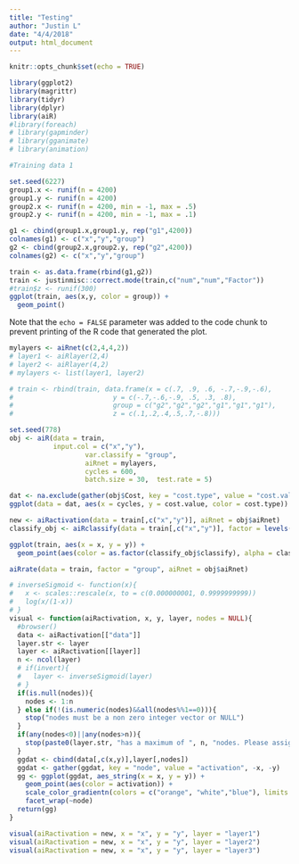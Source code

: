 ```yaml
---
title: "Testing"
author: "Justin L"
date: "4/4/2018"
output: html_document
---
```


```r
knitr::opts_chunk$set(echo = TRUE)
```


```r
library(ggplot2)
library(magrittr)
library(tidyr)
library(dplyr)
library(aiR)
#library(foreach)
# library(gapminder)
# library(gganimate)
# library(animation)
```

```r
#Training data 1

set.seed(6227)
group1.x <- runif(n = 4200)
group1.y <- runif(n = 4200)
group2.x <- runif(n = 4200, min = -1, max = .5)
group2.y <- runif(n = 4200, min = -1, max = .1)

g1 <- cbind(group1.x,group1.y, rep("g1",4200))
colnames(g1) <- c("x","y","group")
g2 <- cbind(group2.x,group2.y, rep("g2",4200))
colnames(g2) <- c("x","y","group")

train <- as.data.frame(rbind(g1,g2))
train <- justinmisc::correct.mode(train,c("num","num","Factor"))
#train$z <- runif(300)
ggplot(train, aes(x,y, color = group)) +
  geom_point()

```

Note that the `echo = FALSE` parameter was added to the code chunk to prevent printing of the R code that generated the plot.

```r

mylayers <- aiRnet(c(2,4,4,2))
# layer1 <- aiRlayer(2,4)
# layer2 <- aiRlayer(4,2)
# mylayers <- list(layer1, layer2)

# train <- rbind(train, data.frame(x = c(.7, .9, .6, -.7,-.9,-.6),
#                         y = c(-.7,-.6,-.9, .5, .3, .8),
#                         group = c("g2","g2","g2","g1","g1","g1"),
#                         z = c(.1,.2,.4,.5,.7,-.8)))

set.seed(778)
obj <- aiR(data = train,
           input.col = c("x","y"),
                   var.classify = "group",
                   aiRnet = mylayers,
                   cycles = 600,
                   batch.size = 30,  test.rate = 5)

```


```r
dat <- na.exclude(gather(obj$Cost, key = "cost.type", value = "cost.value", -cycles))
ggplot(data = dat, aes(x = cycles, y = cost.value, color = cost.type)) +geom_point() + scale_y_log10()
```


```r
new <- aiRactivation(data = train[,c("x","y")], aiRnet = obj$aiRnet)
classify_obj <- aiRclassify(data = train[,c("x","y")], factor = levels(train$group), aiRnet = obj$aiRnet)

ggplot(train, aes(x = x, y = y)) +
  geom_point(aes(color = as.factor(classify_obj$classify), alpha = classify_obj$node.max)) 
```

```r
aiRrate(data = train, factor = "group", aiRnet = obj$aiRnet)
```

```r
# inverseSigmoid <- function(x){
#   x <- scales::rescale(x, to = c(0.000000001, 0.9999999999))
#   log(x/(1-x))
# }
visual <- function(aiRactivation, x, y, layer, nodes = NULL){
  #browser()
  data <- aiRactivation[["data"]]
  layer.str <- layer
  layer <- aiRactivation[[layer]]
  n <- ncol(layer)
  # if(invert){
  #   layer <- inverseSigmoid(layer)
  # }
  if(is.null(nodes)){
    nodes <- 1:n
  } else if(!(is.numeric(nodes)&&all(nodes%%1==0))){
    stop("nodes must be a non zero integer vector or NULL")
  }
  if(any(nodes<0)||any(nodes>n)){
    stop(paste0(layer.str, "has a maximum of ", n, "nodes. Please assign numbers between [1,",n,"] to the \"nodes\" argument"))
  }
  ggdat <- cbind(data[,c(x,y)],layer[,nodes])
  ggdat <- gather(ggdat, key = "node", value = "activation", -x, -y)
  gg <- ggplot(ggdat, aes_string(x = x, y = y)) +
    geom_point(aes(color = activation)) +
    scale_color_gradientn(colors = c("orange", "white","blue"), limits = c(0,1)) +
    facet_wrap(~node)
  return(gg)
}
```


```r
visual(aiRactivation = new, x = "x", y = "y", layer = "layer1")
visual(aiRactivation = new, x = "x", y = "y", layer = "layer2")
visual(aiRactivation = new, x = "x", y = "y", layer = "layer3")
```


```r

```

